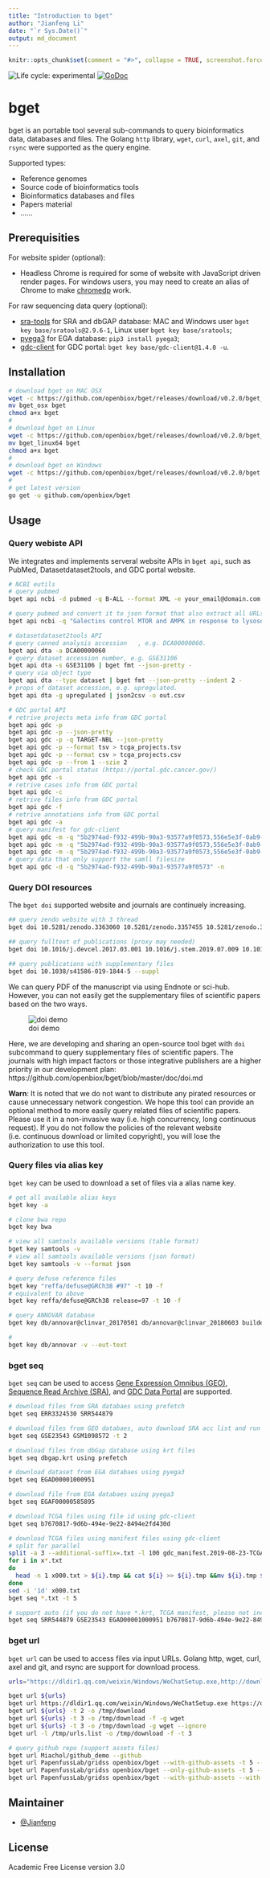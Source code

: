 ```yaml
---
title: "Introduction to bget"
author: "Jianfeng Li"
date: "`r Sys.Date()`"
output: md_document
---
```


```r
knitr::opts_chunk$set(comment = "#>", collapse = TRUE, screenshot.force = FALSE)
```

<img src="https://img.shields.io/badge/lifecycle-experimental-orange.svg" alt="Life cycle: experimental"> <a href="https://godoc.org/github.com/openbiox/bget"><img src="https://godoc.org/github.com/openbiox/bget?status.svg" alt="GoDoc"></a>

# bget

bget is an portable tool several sub-commands to query bioinformatics data, databases and files. The Golang `http` library, `wget`, `curl`, `axel`, `git`, and `rsync` were supported as the query engine.

Supported types:

- Reference genomes
- Source code of bioinformatics tools
- Bioinformatics databases and files
- Papers material
- ......

## Prerequisities

For website spider (optional):

- Headless Chrome is required for some of website with JavaScript driven render pages. For windows users, you may need to create an alias of Chrome to make [chromedp](https://github.com/chromedp/chromedp) work.

For raw sequencing data query (optional):

- [sra-tools](https://github.com/ncbi/sra-tools) for SRA and dbGAP database: MAC and Windows user `bget key base/sratools@2.9.6-1`, Linux user `bget key base/sratools`;
- [pyega3](https://github.com/EGA-archive/ega-download-client) for EGA database: `pip3 install pyega3`;
- [gdc-client](https://gdc.cancer.gov/access-data/gdc-data-transfer-tool) for GDC portal: `bget key base/gdc-client@1.4.0 -u`.

## Installation

```bash
# download bget on MAC OSX
wget -c https://github.com/openbiox/bget/releases/download/v0.2.0/bget_osx
mv bget_osx bget
chmod a+x bget
#
# download bget on Linux
wget -c https://github.com/openbiox/bget/releases/download/v0.2.0/bget_linux64
mv bget_linux64 bget
chmod a+x bget
#
# download bget on Windows
wget -c https://github.com/openbiox/bget/releases/download/v0.2.0/bget.exe
#
# get latest version
go get -u github.com/openbiox/bget
```

## Usage

### Query webiste API

We integrates and implements serveral website APIs in `bget api`, such as PubMed, Datasetdataset2tools, and GDC portal website.

```bash
# NCBI eutils
# query pubmed
bget api ncbi -d pubmed -q B-ALL --format XML -e your_email@domain.com

# query pubmed and convert it to json format that also extract all URLs and calculate the words connections
bget api ncbi -q "Galectins control MTOR and AMPK in response to lysosomal damage to induce autophagy OR MTOR-independent autophagy induced by interrupted endoplasmic reticulum-mitochondrial Ca2+ communication: a dead end in cancer cells. OR The PARK10 gene USP24 is a negative regulator of autophagy and ULK1 protein stability OR Coordinate regulation of autophagy and the ubiquitin proteasome system by MTOR." | bget api ncbi --xml2json pubmed -k "MAPK, MTOR, autophagy" --call-cor - | sed 's;}{;,;g' | bget fmt --json-to-slice - > final.json

# datasetdataset2tools API
# query canned analysis accession	, e.g. DCA00000060.
bget api dta -a DCA00000060
# query dataset accession number, e.g. GSE31106 
bget api dta -s GSE31106 | bget fmt --json-pretty -
# query via object type
bget api dta --type dataset | bget fmt --json-pretty --indent 2 -
# props of dataset accession, e.g. upregulated.
bget api dta -g upregulated | json2csv -o out.csv

# GDC portal API
# retrive projects meta info from GDC portal
bget api gdc -p
bget api gdc -p --json-pretty
bget api gdc -p -q TARGET-NBL --json-pretty
bget api gdc -p --format tsv > tcga_projects.tsv
bget api gdc -p --format csv > tcga_projects.csv
bget api gdc -p --from 1 --szie 2
# check GDC portal status (https://portal.gdc.cancer.gov/)
bget api gdc -s
# retrive cases info from GDC portal
bget api gdc -c
# retrive files info from GDC portal
bget api gdc -f
# retrive annotations info from GDC portal
bget api gdc -a
# query manifest for gdc-client
bget api gdc -m -q "5b2974ad-f932-499b-90a3-93577a9f0573,556e5e3f-0ab9-4b6c-aa62-c42f6a6cf20c" -o my_manifest.txt
bget api gdc -m -q "5b2974ad-f932-499b-90a3-93577a9f0573,556e5e3f-0ab9-4b6c-aa62-c42f6a6cf20c" > my_manifest.txt
bget api gdc -m -q "5b2974ad-f932-499b-90a3-93577a9f0573,556e5e3f-0ab9-4b6c-aa62-c42f6a6cf20c" -n
# query data that only support the samll filesize
bget api gdc -d -q "5b2974ad-f932-499b-90a3-93577a9f0573" -n
```

### Query DOI resources

The `bget doi` supported website and journals are continuely increasing.

```bash
## query zendo website with 3 thread
bget doi 10.5281/zenodo.3363060 10.5281/zenodo.3357455 10.5281/zenodo.3351812 -t 3

## query fulltext of publications (proxy may needed)
bget doi 10.1016/j.devcel.2017.03.001 10.1016/j.stem.2019.07.009 10.1016/j.celrep.2018.03.072 -t 2

## query publications with supplementary files
bget doi 10.1038/s41586-019-1844-5 --suppl
```

We can query PDF of the manuscript via using Endnote or sci-hub. However, you can not easily get the supplementary files of scientific papers based on the two ways.

![doi demo](https://github.com/openbiox/bget/raw/master/doc/static/doi.gif)

Here, we are developing and sharing an open-source tool bget with `doi` subcommand to query supplementary files of scientific papers. The journals with high impact factors or those integrative publishers are a higher priority in our development plan: https://github.com/openbiox/bget/blob/master/doc/doi.md

**Warn**: It is noted that we do not want to distribute any pirated resources or cause unnecessary network congestion. We hope this tool can provide an optional method to more easily query related files of scientific papers. Please use it in a non-invasive way (i.e. high concurrency, long continuous request). If you do not follow the policies of the relevant website (i.e. continuous download or limited copyright), you will lose the authorization to use this tool.

### Query files via alias key

`bget key` can be used to download a set of files via a alias name key.

```bash
# get all available alias keys
bget key -a

# clone bwa repo
bget key bwa

# view all samtools available versions (table format)
bget key samtools -v
# view all samtools available versions (json format)
bget key samtools -v --format json

# query defuse reference files
bget key "reffa/defuse@GRCh38 #97" -t 10 -f
# equivalent to above
bget key reffa/defuse@GRCh38 release=97 -t 10 -f

# query ANNOVAR database
bget key db/annovar@clinvar_20170501 db/annovar@clinvar_20180603 builder=hg38

# 
bget key db/annovar -v --out-text
```

### bget seq

`bget seq` can be used to access [Gene Expression Omnibus (GEO)](https://www.ncbi.nlm.nih.gov/geo), [Sequence Read Archive (SRA)](https://www.ncbi.nlm.nih.gov/sra/), and [GDC Data Portal](https://portal.gdc.cancer.gov/) are supported.

```bash
# download files from SRA databaes using prefetch
bget seq ERR3324530 SRR544879

# download files from GEO databaes, auto download SRA acc list and run info
bget seq GSE23543 GSM1098572 -t 2

# download files from dbGap database using krt files
bget seq dbgap.krt using prefetch

# download dataset from EGA databaes using pyega3
bget seq EGAD00001000951

# download file from EGA databaes using pyega3
bget seq EGAF00000585895

# download TCGA files using file id using gdc-client
bget seq b7670817-9d6b-494e-9e22-8494e2fd430d

# download TCGA files using manifest files using gdc-client
# split for parallel
split -a 3 --additional-suffix=.txt -l 100 gdc_manifest.2019-08-23-TCGA.txt -d
for i in x*.txt
do
  head -n 1 x000.txt > ${i}.tmp && cat ${i} >> ${i}.tmp &&mv ${i}.tmp ${i}
done
sed -i '1d' x000.txt
bget seq *.txt -t 5

# support auto (if you do not have *.krt, TCGA manifest, please not include it for test)
bget seq SRR544879 GSE23543 EGAD00001000951 b7670817-9d6b-494e-9e22-8494e2fd430d dbgap.krt *.txt -t 5
```

### bget url

`bget url` can be used to access files via input URLs. Golang http, wget, curl, axel and git, and rsync are support for download process. 

```bash
urls="https://dldir1.qq.com/weixin/Windows/WeChatSetup.exe,http://download.oray.com/pgy/windows/PgyVPN_4.1.0.21693.exe,https://dldir1.qq.com/qqfile/qq/PCQQ9.1.6/25786/QQ9.1.6.25786.exe" && echo $urls | tr "," "\n"> /tmp/urls.list

bget url ${urls}
bget url https://dldir1.qq.com/weixin/Windows/WeChatSetup.exe https://dldir1.qq.com/qqfile/qq/PCQQ9.1.6/25786/QQ9.1.6.25786.exe
bget url ${urls} -t 2 -o /tmp/download
bget url ${urls} -t 3 -o /tmp/download -f -g wget
bget url ${urls} -t 3 -o /tmp/download -g wget --ignore
bget url -l /tmp/urls.list -o /tmp/download -f -t 3

# query github repo (support assets files)
bget url Miachol/github_demo --github
bget url PapenfussLab/gridss openbiox/bget --with-github-assets -t 5 --github
bget url PapenfussLab/gridss openbiox/bget --only-github-assets -t 5 --github
bget url PapenfussLab/gridss openbiox/bget --with-github-assets --with-assets-versions v2.7.2,v0.1.3 -t 5 --github
```

## Maintainer

- [@Jianfeng](https://github.com/Miachol)

## License

Academic Free License version 3.0
